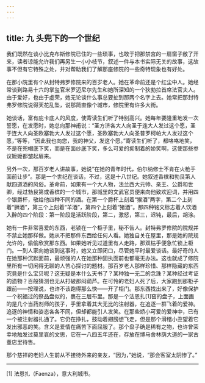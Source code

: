 ```yaml
---
---
---
```

title: 九 头兜下的一个世纪
---




我们既然在谈小比克布斯修院已住的一些琐事，也敢于把那禁宫的一扇窗子敞了开来，读者谅能允许我们再另生一小小枝节，叙述一件与本书实际无关的故事，这故事不但有它特殊之处，并对帮助我们了解那座修院的一些奇特现象也有好处。

在那小院里有个从封特弗罗修院来的百岁老人。她在革命前还是个红尘中人。她经常谈到路易十六的掌玺官米罗迈尼尔先生和她所深知的一个狄勃拉首席法官夫人。由于爱好，也由于虚荣，她无论谈什么事总要扯到那两个名字上去。她常把那封特弗罗修院说得天花乱坠，说那简直像个城市，修院里有许多大街。

她谈话，富有庇卡底人的风度，使寄读生们听了特别高兴。她每年要隆重地发一次誓愿，在发愿时，她总向那神甫说：“圣方济各大人向圣于连大人发过这个愿，圣于连大人向圣欧塞勃大人发过这个愿，圣欧塞勃大人向圣普罗柯帕大人发过这个愿，”等等，“因此我也向您，我的神父，发这个愿。”寄读生们听了，都咯咯地笑，不是在兜帽底下笑，而是在面纱底下笑，多么可爱的抑制着的娇笑啊，这使那些参议嬷嬷都皱起眉来。

另外一次，那百岁老人讲故事，她说“在她的青年时代，伯尔纳修士不肯在火枪手面前让步”。那是一个世纪在谈话，不过，这是十八世纪。她叙述香槟和勃艮第人献四道酒的风俗。革命前，如果有一个大人物，法兰西大元帅、亲王、公爵和世卿，经过勃艮第或香槟的一个城市，那城里的文武官员便来向他致欢迎词，并用四个银爵杯，敬给他四种不同的酒。在第一个爵杯上刻着“猴酒”两字，第二个上刻着“狮酒”，第三个上刻着“羊酒”，第四个上刻着“猪酒”。那四种铭文标志着人饮酒入醉的四个阶段：第一阶段是活跃阶段，第二，激怒，第三，迟钝，最后，胡涂。

她有一件非常喜爱的东西，老锁在一个柜子里，秘不告人。封特弗罗修院的院规并不禁止她那样做。她从不把那件东西给任何人看。她独自关在屋里，那是她的院规允许的，偷偷欣赏那东西。如果她听见过道里有人走路，那双枯手便急忙锁上柜门。一到人家向她谈到这事时，她又立即闭口，尽管她平时最爱谈话。最好奇的人在她那种沉默面前，最顽强的人在她那种固执面前也都毫无办法。这也就成了修院里所有一切闲得无聊的人苦心探讨的题材。那百岁老人那样珍惜、那样隐藏的东西究竟是什么宝贝呢？这无疑是本什么天书了？某种独一无二的念珠？某种经过考证的遗物？百般猜测也无从打破那闷葫芦。在可怜的老妇人死了后，大家跑到那柜子跟前——按理说，也许不该跑得那么快——开了柜门。那东西找出来了，好像保护一个祝福过的祭品盘似的，裹在三层布里。那是一个法恩扎[1]窑的盘子，上面画的是几个当药剂师的孩子，手里拿着其大无比的注射器，在追逐一群飞着的爱神。追逐的神情和姿态各各不同，但却都能引人发笑。在那些娇小可爱的爱神中，已有一个被注射器扎通了。它仍在挣扎，鼓动着翅膀想飞走，但是那个滑稽小丑望着它发出邪恶的笑。含义是爱情在痛苦下面屈服了。那个盘子确是稀有之物，也许曾荣幸地触发过莫里哀的文思，它在一八四五年还在，存放在博马舍林荫大道的一家古董店里待售。

那个慈祥的老妇人生前从不接待外来的亲友，“因为，”她说，“那会客室太阴惨了。”



* * *



[1] 法恩扎（Faenza），意大利城市。